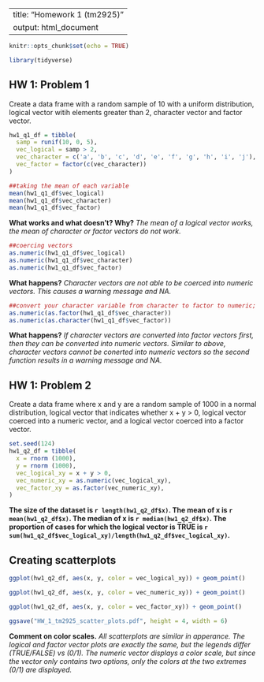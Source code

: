 
---
title: "Homework 1 (tm2925)"
output: html_document
---
```r
knitr::opts_chunk$set(echo = TRUE)

library(tidyverse)
```

## HW 1: Problem 1
Create a data frame with a random sample of 10 with a uniform distribution, logical vector witih elements greater than 2, character vector and factor vector.

```r
hw1_q1_df = tibble(
  samp = runif(10, 0, 5),
  vec_logical = samp > 2,
  vec_character = c('a', 'b', 'c', 'd', 'e', 'f', 'g', 'h', 'i', 'j'),
  vec_factor = factor(c(vec_character))
)

##taking the mean of each variable
mean(hw1_q1_df$vec_logical)
mean(hw1_q1_df$vec_character)
mean(hw1_q1_df$vec_factor)
```
**What works and what doesn’t? Why?**
_The mean of a logical vector works, the mean of character or factor vectors do not work._

```r
##coercing vectors
as.numeric(hw1_q1_df$vec_logical)
as.numeric(hw1_q1_df$vec_character)
as.numeric(hw1_q1_df$vec_factor)
```
**What happens?**
_Character vectors are not able to be coerced into numeric vectors. This causes a warning message and NA._

```r
##convert your character variable from character to factor to numeric; convert your factor variable from factor to character to numeric
as.numeric(as.factor(hw1_q1_df$vec_character))
as.numeric(as.character(hw1_q1_df$vec_factor))
```
**What happens?**
_If character vectors are converted into factor vectors first, then they can be converted into numeric vectors. Similar to above, character vectors cannot be conerted into numeric vectors so the second function results in a warning message and NA._

## HW 1: Problem 2
Create a data frame where x and y are a random sample of 1000 in a normal distribution, logical vector that indicates whether x + y > 0, logical vector coerced into a numeric vector, and a logical vector coerced into a factor vector.

```r
set.seed(124)
hw1_q2_df = tibble(
  x = rnorm (1000),
  y = rnorm (1000),
  vec_logical_xy = x + y > 0,
  vec_numeric_xy = as.numeric(vec_logical_xy),
  vec_factor_xy = as.factor(vec_numeric_xy),
)
```

**The size of the dataset is `r length(hw1_q2_df$x)`. The mean of x is `r mean(hw1_q2_df$x)`. The median of x is `r median(hw1_q2_df$x)`. The proportion of cases for which the logical vector is TRUE is `r sum(hw1_q2_df$vec_logical_xy)/length(hw1_q2_df$vec_logical_xy)`.**

## Creating scatterplots
```r
ggplot(hw1_q2_df, aes(x, y, color = vec_logical_xy)) + geom_point()

ggplot(hw1_q2_df, aes(x, y, color = vec_numeric_xy)) + geom_point()

ggplot(hw1_q2_df, aes(x, y, color = vec_factor_xy)) + geom_point()

ggsave("HW_1_tm2925_scatter_plots.pdf", height = 4, width = 6)
```

**Comment on color scales.**
_All scatterplots are similar in apperance. The logical and factor vector plots are exactly the same, but the legends differ (TRUE/FALSE) vs (0/1). The numeric vector displays a color scale, but since the vector only contains two options, only the colors at the two extremes (0/1) are displayed._  

